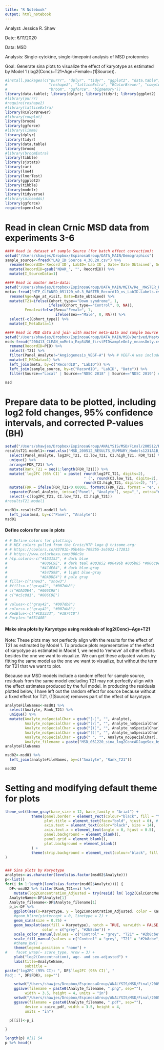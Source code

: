 ```yaml
---
title: "R Notebook"
output: html_notebook
---
```


Analyst: Jessica R. Shaw

Date: 6/11/2020

Data: MSD

Analysis: Single-cytokine, single-timepoint analysis of MSD proteomics

Goal: Generate sina plots to visualize the effect of karyotype as estimated by Model 1 (log2(Conc)~T21+Age+Female+(1|Source)).

```r
#install.packages(c("purrr", "dplyr", "tidyr", "ggplot2", "data.table",
#                   "reshape2", "latticeExtra", "RColorBrewer", "cowplot",
#                   "broom", "ggforce", "bigmemory"))
library(data.table); library(dplyr); library(tidyr); library(ggplot2)
#library(purrr)
#require(reshape2)
#library(latticeExtra)
library(RColorBrewer)
#library(cowplot)
library(broom)
library(ggforce)
#library(limma)
library(dplyr)
library(tidyr)
library(data.table)
library(broom)
#library(broomExtra)
library(tibble)
library(sjstats)
library(car)
library(lme4)
library(lmerTest)
library(ggplot2)
library(tibble)
library(modelr)
library(tidyverse)
#library(miceadds)
library(ggforce)
require(openxlsx)
```

# Read in clean Crnic MSD data from experiments 3-6
```r
#### Read in dataset of sample Source (for batch effect correction):
setwd("/Users/shawjes/Dropbox/EspinosaGroup/DATA_MAIN/Demographics")
sample_source<-fread("LAB_ID Source 4.30.20.csv") %>%
  rename(RecordID=`Record ID`, LabID=`Lab ID`, Date=`Date Obtained`, Source=`Source vlookup`) %>%
  mutate(RecordID=gsub("NDAR_", "", RecordID)) %>%
  mutate(I_SourceData=1)

#### Read in master meta-data:
setwd("/Users/shawjes/Dropbox/EspinosaGroup/DATA_MAIN/META/Re__MASTER_RecordID_vs_LabID.Labels.05.11.20")
meta<-fread("HTP_CLEANED_051120_v0.3_MASTER_RecordID_vs_LabID.Labels.csv") %>%
  rename(Age=Age_at_visit, Date=Date_obtained) %>%
  mutate(T21=ifelse(Cohort_type=="Down syndrome", 1,
                    ifelse(Cohort_type=="Control", 0, NA)),
         Female=ifelse(Sex=="Female", 1,
                       ifelse(Sex=="Male", 0, NA))) %>%
  select(-c(Cohort_type)) %>%
  mutate(I_MetaData=1)

#### Read in MSD data and join with master meta-data and sample Source dataset:
setwd("/Users/shawjes/Dropbox/EspinosaGroup/DATA_MAIN/MSD/Derived/Master/200413/Clean/")
msd<-fread("200413_CLEAN_noMeta_Exp3456_firstPIDsampleOnly_meansOnly.csv") %>%
  rename(RecordID=PID) %>%
  select(-T21) %>%
  filter(Panel_Analyte!="Angiogenesis_VEGF-A") %>% # VEGF-A was included on two different panels. Both have excellent detection rates, but the VEGF-A from the Cytokine 1 panel has perfect detection. So, I'm keeping Cytokine 1_VEGF-A and removing Angiogenesis_VEGF-A.
  mutate(I_MSDdata=1) %>%
  left_join(meta, by=c("RecordID", "LabID")) %>%
  left_join(sample_source, by=c("RecordID", "LabID", "Date")) %>%
  filter(Source=="Local" | Source=="NDSC 2018" | Source=="NDSC 2019") # Keep only samples obtained locally or at NDSC

msd
```

# Prepare data to be plotted, including log2 fold changes, 95% confidence intervals, and corrected P-values (BH)
```r
setwd("/Users/shawjes/Dropbox/EspinosaGroup/ANALYSIS/MSD/Final/200512/Results")
resultsT21.model1<-read.xlsx("MSD_200512_RESULTS_SUMMARY_Models1231A1B_LMM_JRS.xlsx", sheet="Model 1") %>%
  select(Panel_Analyte, log2FC_T21, CI.low_T21, CI.high_T21, FDR_T21) %>%
  unique() %>%
  arrange(FDR_T21) %>%
  mutate(Rank_T21 = seq(1:length(FDR_T21))) %>%
  mutate(`log2FC (95% CI)` = paste( round(log2FC_T21, digits=2),
                                    " (", round(CI.low_T21, digits=2), ", ",
                                    round(CI.high_T21, digits=2), ")", sep="")) %>%
  mutate(FDR = ifelse(FDR_T21<0.00001, formatC(FDR_T21, format = "e", digits = 2), round(FDR_T21, digits=4))) %>%
  separate(Panel_Analyte, into=c("Panel", "Analyte"), sep="_", extra="merge", remove=TRUE) %>%
  select(-c(log2FC_T21, CI.low_T21, CI.high_T21))
#resultsT21.model1

msd01<-resultsT21.model1 %>%
  left_join(msd, by=c("Panel", "Analyte"))
msd01
```

#### Define colors for use in plots
```r
# # Define colors for plotting:
# # HEX colors pulled from the Crnic/HTP logo @ trisome.org:
# # https://coolors.co/83781b-95b46a-709255-3e5622-172815
# # https://www.colorhexa.com/006c9e
# htp.colors<-c("#153152", # dark blue
#               "#006C9E", # dark teal #003852 #00496b #005b85 *#006c9e #007db8 #008fd1 #00a0eb
#               "#4C4E64", # dark blue-gray
#               "#54759B", # light blue-gray
#               "#DADDE4") # pale gray
# fills<-c("snow3", "snow3")
# #fills<-c("gray42", "#007db8")
# c("#DADDE4", "#006C9E")
# c("#c5c8d1", "#006C9E")
# 
# values<-c("gray42", "#007db8")
# colors<-c("gray42", "#007db8")
# RedBlue<-c("#CD3333", "#1874CD")
# Purple<-"#551A8B"
```

#### Make sina plots by Karyotype using residuals of log2(Conc)~Age+T21
Note: These plots may not perfectly align with the results for the effect of T21 as estimated by Model 1. To produce plots representative of the effect of karyotype as estimated in Model 1, we need to 'remove' all other effects besides the one we want to visualize. We can get these adjusted values by fitting the same model as the one we want to visualize, but without the term for T21 that we want to plot.

Because our MSD models include a random effect for sample source, residuals from the same model excluding T21 may not perfectly align with the effect estimates produced by the full model. In producing the residuals plotted below, I have left out the random effect for source because without a fixed effect for T21, (1|Source) removes part of the effect of karyotype.

```r
analyteFileNames<-msd01 %>%
  select(Analyte, Rank_T21) %>%
  unique() %>%
  mutate(Analyte_noSpecialChar = gsub("[-]", "", Analyte),
         Analyte_noSpecialChar = gsub("[/]", "", Analyte_noSpecialChar),
         Analyte_noSpecialChar = gsub("[(]", "", Analyte_noSpecialChar),
         Analyte_noSpecialChar = gsub("[)]", "", Analyte_noSpecialChar),
         Analyte_noSpecialChar = gsub(" ", "", Analyte_noSpecialChar),
         Analyte_filename = paste("MSD_051220_sina_log2ConcADJageSex_byKaryotype_", Analyte_noSpecialChar, "_v1.6_JRS", sep=""))
analyteFileNames

msd02<-msd01 %>%
  left_join(analyteFileNames, by=c("Analyte", "Rank_T21"))

msd02
```

# Setting and modifying default theme for plots
```r
theme_set(theme_gray(base_size = 12, base_family = "Arial") +
            theme(panel.border = element_rect(colour="black", fill = "transparent"), 
                  plot.title = element_text(face="bold", hjust = 0), # lineheight=.8, size=20,
                  axis.text = element_text(color="black", size = 14), 
                  axis.text.x = element_text(angle = 0, hjust = 0.5),
                  panel.background = element_blank(),
                  panel.grid = element_blank(),
                  plot.background = element_blank()
            ) +
            theme(strip.background = element_rect(colour="black", fill = "light grey", size = 1)) # adjusts facet label borders
)


### Sina plots by Karyotype
analytes<-as.character(levels(as.factor(msd02$Analyte)))
p<-list()
for(i in 1:length(levels(as.factor(msd02$Analyte)))) {
  DF<-msd02 %>% filter(Rank_T21==i) %>%
    mutate(log2Concentration_Adjusted = try(resid( lm( log2(CalcConcMean_AfterImputation) ~ Age + Sex))))
  AnalyteName<-DF$Analyte[1]
  Analyte_filename<-DF$Analyte_filename[1]
  p_i<-DF %>%
    ggplot(aes(x=Karyotype, y = log2Concentration_Adjusted, color = Karyotype, fill = Karyotype)) +
    #geom_hline(yintercept = 0, linetype = 2) +
    geom_sina(size = 0.75) +
    geom_boxplot(aes(fill = Karyotype), notch = TRUE, varwidth = FALSE, outlier.shape = NA, width = 0.3, size = 0.75, alpha = 0.5,
                 color = c("grey", "#2b8cbe")) +
    scale_color_manual(values = c("Control" = "grey", "T21" = "#2b8cbe", "DS_other" = "#9ecae1")) +
    scale_fill_manual(values = c("Control" = "grey", "T21" = "#2b8cbe", "DS_other" = "#9ecae1")) +
    #theme_bw() +
    theme(legend.position = "none") +
#    facet_wrap(~ score_type, nrow = 3) +
    ylab("log2(Concentration), age- and sex-adjusted") +
    labs(title=AnalyteName,
         subtitle =
paste("log2FC (95% CI): ", DF$`log2FC (95% CI)`, "
Padj: ", DF$FDR), sep="")

    setwd("/Users/shawjes/Dropbox/EspinosaGroup/ANALYSIS/MSD/Final/200512/Plots/Sina/PNG")
    ggsave(filename = paste0(Analyte_filename, ".png", sep=""),
         width = 3.5, height = 4, units = "in")
    setwd("/Users/shawjes/Dropbox/EspinosaGroup/ANALYSIS/MSD/Final/200512/Plots/Sina/PDF")
    ggsave(filename = paste0(Analyte_filename, ".pdf", sep=""),
         device = cairo_pdf, width = 3.5, height = 4,
         units = "in")
  
  p[[i]]<-p_i

}

length(p) #[1] 54
p %>% head()
```
